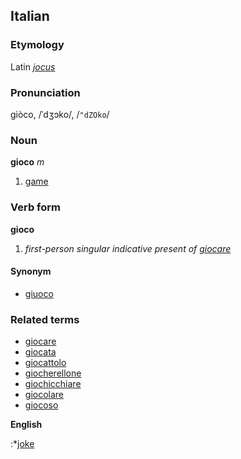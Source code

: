 ==Italian==
===Etymology===
Latin ''[[iocus|jocus]]''

===Pronunciation===
giòco, /ˈdʒɔko/, /<tt>"dZOko</tt>/
===Noun===
'''gioco''' ''m''

# [[game]]

===Verb form===
'''gioco'''

# ''first-person singular indicative present of [[giocare]]''

====Synonym====
*[[giuoco]]

===Related terms===
*[[giocare]]
*[[giocata]]
*[[giocattolo]]
*[[giocherellone]]
*[[giochicchiare]]
*[[giocolare]]
*[[giocoso]]
'''English'''
:*[[joke]]